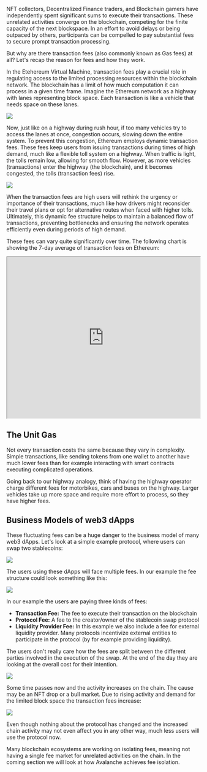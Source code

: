 
NFT collectors, <GlossaryTerm>Decentralized Finance</GlossaryTerm> traders, and <GlossaryTerm>Blockchain</GlossaryTerm> gamers have independently spent significant sums to execute their transactions. These unrelated activities converge on the blockchain, competing for the finite capacity of the next blockspace. In an effort to avoid delays or being outpaced by others, participants can be compelled to pay substantial fees to secure prompt transaction processing.

But why are there transaction fees (also commonly known as <GlossaryTerm>Gas</GlossaryTerm> fees) at all? Let's recap the reason for fees and how they work.

In the Etehereum <GlossaryTerm>Virtual Machine</GlossaryTerm>, transaction fees play a crucial role in regulating access to the limited processing resources within the blockchain network. The blockchain has a limit of how much computation it can process in a given time frame. Imagine the <GlossaryTerm>Ethereum</GlossaryTerm> network as a highway with lanes representing block space. Each transaction is like a vehicle that needs space on these lanes.

![](/course-images/multi-chain-architecture/transaction-fees/low-demand.png)

Now, just like on a highway during rush hour, if too many vehicles try to access the lanes at once, congestion occurs, slowing down the entire system. To prevent this congestion, Ethereum employs dynamic transaction fees. These fees keep users from issuing transactions during times of high demand, much like a flexible toll system on a highway. When traffic is light, the tolls remain low, allowing for smooth flow. However, as more vehicles (transactions) enter the highway (the blockchain), and it becomes congested, the tolls (transaction fees) rise.

![](/course-images/multi-chain-architecture/transaction-fees/high-demand.png)

When the transaction fees are high users will rethink the urgency or importance of their transactions, much like how drivers might reconsider their travel plans or opt for alternative routes when faced with higher tolls. Ultimately, this dynamic fee structure helps to maintain a balanced flow of transactions, preventing bottlenecks and ensuring the network operates efficiently even during periods of high demand.

These fees can vary quite significantly over time. The following chart is showing the 7-day average of transaction fees on Ethereum:

<iframe width="100%" height="420" style={{border: 0}} src="https://www.theblock.co/data/on-chain-metrics/ethereum/average-transaction-fee-on-ethereum/embed" title="Average Transaction Fee on Ethereum (7DMA)"></iframe>

## The Unit Gas 

Not every transaction costs the same because they vary in complexity. Simple transactions, like sending tokens from one wallet to another have much lower fees than for example interacting with smart contracts executing complicated operations.

Going back to our highway analogy, think of having the highway operator charge different fees for motorbikes, cars and buses on the highway. Larger vehicles take up more space and require more effort to process, so they have higher fees.

## Business Models of web3 dApps

These fluctuating fees can be a huge danger to the business model of many web3 dApps. Let's look at a simple example protocol, where users can swap two stablecoins:

![](/course-images/multi-chain-architecture/transaction-fees/stablecoin-swap.png)

The users using these dApps will face multiple fees. In our example the fee structure could look something like this:

![](/course-images/multi-chain-architecture/transaction-fees/swap-fees-low.png)

In our example the users are paying three kinds of fees:

- **Transaction Fee:** The fee to execute their transaction on the blockchain
- **Protocol Fee:** A fee to the creator/owner of the stablecoin swap protocol
- **Liquidity Provider Fee:** In this example we also include a fee for external liquidity provider. Many protocols incentivize external entities to participate in the protocol (by for example providing liquidity).

The users don't really care how the fees are split between the different parties involved in the execution of the swap. At the end of the day they are looking at the overall cost for their intention.

![](/course-images/multi-chain-architecture/transaction-fees/user-price-expectation.png)

Some time passes now and the activity increases on the chain. The cause may be an NFT drop or a bull market. Due to rising activity and demand for the limited block space the transaction fees increase:

![](/course-images/multi-chain-architecture/transaction-fees/swap-fees-high.png)

Even though nothing about the protocol has changed and the increased chain activity may not even affect you in any other way, much less users will use the protocol now.

Many blockchain ecosystems are working on isolating fees, meaning not having a single fee market for unrelated activities on the chain. In the coming section we will look at how Avalanche achieves fee isolation.